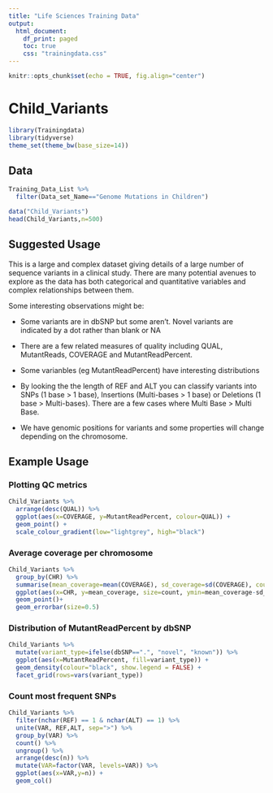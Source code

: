 ```yaml
---
title: "Life Sciences Training Data"
output:
  html_document:
    df_print: paged
    toc: true
    css: "trainingdata.css"
---
```


```r
knitr::opts_chunk$set(echo = TRUE, fig.align="center")
```


Child_Variants
==============

```r
library(Trainingdata)
library(tidyverse)
theme_set(theme_bw(base_size=14))
```

Data
----

```r
Training_Data_List %>%
  filter(Data_set_Name=="Genome Mutations in Children")
```

```r
data("Child_Variants")
head(Child_Variants,n=500)
```

Suggested Usage
---------------
This is a large and complex dataset giving details of a large number of sequence variants in a clinical study.  There are many potential avenues to explore as the data has both categorical and quantitative variables and complex relationships between them.

Some interesting observations might be:

* Some variants are in dbSNP but some aren't. Novel variants are indicated by a dot rather than blank or NA

* There are a few related measures of quality including QUAL, MutantReads, COVERAGE and MutantReadPercent.

* Some varianbles (eg MutantReadPercent) have interesting distributions

* By looking the the length of REF and ALT you can classify variants into SNPs (1 base > 1 base), Insertions (Multi-bases > 1 base) or Deletions (1 base > Multi-bases).  There are a few cases where Multi Base > Multi Base.

* We have genomic positions for variants and some properties will change depending on the chromosome.


Example Usage
-------------

### Plotting QC metrics

```r
Child_Variants %>%
  arrange(desc(QUAL)) %>%
  ggplot(aes(x=COVERAGE, y=MutantReadPercent, colour=QUAL)) +
  geom_point() +
  scale_colour_gradient(low="lightgrey", high="black")
```

### Average coverage per chromosome

```r
Child_Variants %>%
  group_by(CHR) %>%
  summarise(mean_coverage=mean(COVERAGE), sd_coverage=sd(COVERAGE), count=n()) %>%
  ggplot(aes(x=CHR, y=mean_coverage, size=count, ymin=mean_coverage-sd_coverage, ymax=mean_coverage+sd_coverage)) +
  geom_point()+
  geom_errorbar(size=0.5)
```

### Distribution of MutantReadPercent by dbSNP

```r
Child_Variants %>%
  mutate(variant_type=ifelse(dbSNP==".", "novel", "known")) %>%
  ggplot(aes(x=MutantReadPercent, fill=variant_type)) +
  geom_density(colour="black", show.legend = FALSE) + 
  facet_grid(rows=vars(variant_type))
```


### Count most frequent SNPs

```r
Child_Variants %>%
  filter(nchar(REF) == 1 & nchar(ALT) == 1) %>%
  unite(VAR, REF,ALT, sep=">") %>%
  group_by(VAR) %>%
  count() %>%
  ungroup() %>%
  arrange(desc(n)) %>%
  mutate(VAR=factor(VAR, levels=VAR)) %>%
  ggplot(aes(x=VAR,y=n)) +
  geom_col()
```




